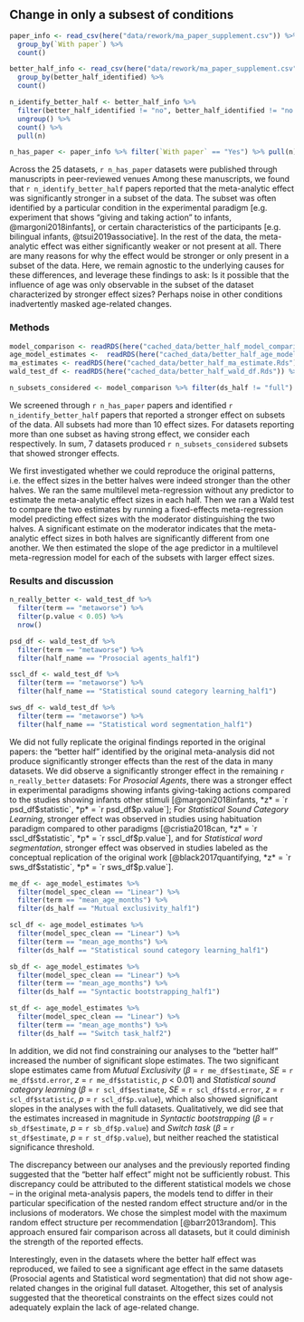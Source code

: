 
## Change in only a subsest of conditions

```r
paper_info <- read_csv(here("data/rework/ma_paper_supplement.csv")) %>% 
  group_by(`With paper`) %>% 
  count()

better_half_info <- read_csv(here("data/rework/ma_paper_supplement.csv")) %>% 
  group_by(better_half_identified) %>% 
  count()

n_identify_better_half <- better_half_info %>% 
  filter(better_half_identified != "no", better_half_identified != "no (some by researcher variation)", !is.na(better_half_identified)) %>% 
  ungroup() %>% 
  count() %>% 
  pull(n)

n_has_paper <- paper_info %>% filter(`With paper` == "Yes") %>% pull(n)


```

Across the 25 datasets, `r n_has_paper` datasets were published through manuscripts in peer-reviewed venues Among these manuscripts, we found that `r n_identify_better_half` papers reported that the meta-analytic effect was significantly stronger in a subset of the data. The subset was often identified by a particular condition in the experimental paradigm [e.g. experiment that shows “giving and taking action” to infants, @margoni2018infants], or certain characteristics of the participants [e.g. bilingual infants, @tsui2019associative]. In the rest of the data, the meta-analytic effect was either significantly weaker or not present at all. There are many reasons for why the effect would be stronger or only present in a subset of the data. Here, we remain agnostic to the underlying causes for these differences, and leverage these findings to ask: Is it possible that the influence of age was only observable in the subset of the dataset characterized by stronger effect sizes?  Perhaps noise in other conditions inadvertently masked age-related changes.

### Methods 

```r
model_comparison <- readRDS(here("cached_data/better_half_model_comparison.Rds"))
age_model_estimates <-  readRDS(here("cached_data/better_half_age_model_estimate.Rds"))%>% mutate_if(is.numeric, round, 2)
ma_estimates <- readRDS(here("cached_data/better_half_ma_estimate.Rds"))
wald_test_df <- readRDS(here("cached_data/better_half_wald_df.Rds")) %>% mutate_if(is.numeric, round, 2)

n_subsets_considered <- model_comparison %>% filter(ds_half != "full") %>% distinct(ds_half) %>% nrow()
```


We screened through `r n_has_paper` papers and identified `r n_identify_better_half` papers that reported a stronger effect on subsets of the data. All subsets had more than 10 effect sizes. For datasets reporting more than one subset as having strong effect, we consider each respectively. In sum, 7 datasets produced `r n_subsets_considered` subsets that showed stronger effects.  

We first investigated whether we could reproduce the original patterns, i.e. the effect sizes in the better halves were indeed stronger than the other halves. We ran the same multilevel meta-regression without any predictor to estimate the meta-analytic effect sizes in each half. Then we ran a Wald test to compare the two estimates by running a fixed-effects meta-regression model predicting effect sizes with the moderator distinguishing the two halves. A significant estimate on the moderator indicates that the meta-analytic effect sizes in both halves are significantly different from one another. We then estimated the slope of the age predictor in a multilevel meta-regression model for each of the subsets with larger effect sizes.

### Results and discussion 

```r

n_really_better <- wald_test_df %>% 
  filter(term == "metaworse") %>% 
  filter(p.value < 0.05) %>% 
  nrow()

psd_df <- wald_test_df %>% 
  filter(term == "metaworse") %>% 
  filter(half_name == "Prosocial agents_half1")

sscl_df <- wald_test_df %>% 
  filter(term == "metaworse") %>% 
  filter(half_name == "Statistical sound category learning_half1")

sws_df <- wald_test_df %>% 
  filter(term == "metaworse") %>% 
  filter(half_name == "Statistical word segmentation_half1")

```


We did not fully replicate the original findings reported in the original papers: the “better half” identified by the original meta-analysis did not produce significantly stronger effects than the rest of the data in many datasets. We did observe a significantly stronger effect in the remaining `r n_really_better` datasets: For *Prosocial Agents*, there was a stronger effect in experimental paradigms showing infants giving-taking actions compared to the studies showing infants other stimuli [@margoni2018infants, *z* = `r psd_df$statistic`, *p* = `r psd_df$p.value`]; For *Statistical Sound Category Learning*, stronger effect was observed in studies using habituation paradigm compared to other paradigms [@cristia2018can, *z* = `r sscl_df$statistic`, *p* = `r sscl_df$p.value`], and for *Statistical word segmentation*, stronger effect was observed in studies labeled as the conceptual replication of the original work [@black2017quantifying, *z* = `r sws_df$statistic`, *p* = `r sws_df$p.value`]. 

```r
me_df <- age_model_estimates %>% 
  filter(model_spec_clean == "Linear") %>% 
  filter(term == "mean_age_months") %>% 
  filter(ds_half == "Mutual exclusivity_half1")

scl_df <- age_model_estimates %>% 
  filter(model_spec_clean == "Linear") %>% 
  filter(term == "mean_age_months") %>% 
  filter(ds_half == "Statistical sound category learning_half1")

sb_df <- age_model_estimates %>% 
  filter(model_spec_clean == "Linear") %>% 
  filter(term == "mean_age_months") %>% 
  filter(ds_half == "Syntactic bootstrapping_half1")

st_df <- age_model_estimates %>% 
  filter(model_spec_clean == "Linear") %>% 
  filter(term == "mean_age_months") %>% 
  filter(ds_half == "Switch task_half2")

```


In addition, we did not find constraining our analyses to the “better half” increased the number of significant slope estimates. The two significant slope estimates came from *Mutual Exclusivity* ($\beta$ = `r me_df$estimate`, *SE* = `r me_df$std.error`, *z* = `r me_df$statistic`, *p* < 0.01) and *Statistical sound category learning* ($\beta$ = `r scl_df$estimate`, *SE* = `r scl_df$std.error`, *z* = `r scl_df$statistic`, *p* = `r scl_df$p.value`), which also showed significant slopes in the analyses with the full datasets. Qualitatively, we did see that the estimates increased in magnitude in *Syntactic bootstrapping* ($\beta$ = `r sb_df$estimate`, *p* = `r sb_df$p.value`) and *Switch task* ($\beta$ = `r st_df$estimate`, *p* = `r st_df$p.value`), but neither reached the statistical significance threshold. 

The discrepancy between our analyses and the previously reported finding suggested that the “better half effect” might not be sufficiently robust. This discrepancy could be attributed to the different statistical models we chose – in the original meta-analysis papers, the models tend to differ in their particular specification of the nested random effect structure and/or in the inclusions of moderators. We chose the simplest model with the maximum random effect structure per recommendation [@barr2013random]. This approach ensured fair comparison across all datasets, but it could diminish the strength of the reported effects. 

Interestingly, even in the datasets where the better half effect was reproduced, we failed to see a significant age effect in the same datasets (Prosocial agents and Statistical word segmentation) that did not show age-related changes in the original full dataset. Altogether, this set of analysis suggested that the theoretical constraints on the effect sizes could not adequately explain the lack of age-related change.

